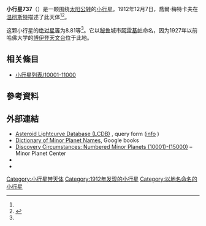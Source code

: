 {{Infobox planet
 | minorplanet     = yes
 | name            = 737 Arequipa
 | background      = #D6D6D6
 | image = 
 | image_size      = 
 | caption         =
 | discovery_ref   =  <ref name="MPC-object" />
 | discoverer      = [[喬爾·梅特卡夫|喬爾·梅特卡夫]]
 | discovery_site  = [[温彻斯特|温彻斯特]]
 | discovered      = 1912年12月7日
 | mpc_name        = 737 Arequipa
 | alt_names       = 737 Arequipa
 | pronounced      = 
 | named_after     = <ref name="MPC-object" />
 | mp_category     = [[主帶小行星|主帶小行星]] <ref name="MPC-object" /><ref name="jpldata" />
 | orbit_ref       = <ref name="a">[http://ssd.jpl.nasa.gov/sbdb.cgi?sstr=737 737] {{Wayback|url=http://ssd.jpl.nasa.gov/sbdb.cgi?sstr=737 |date=20210717063724 }}，小行星數據庫瀏覽器（JPL Small-Body Database Browser）－[[美国国家航空航天局|美国国家航空航天局]]喷气推进实验室</ref>
 | epoch           = 2018-03-23.0（[[儒略日|JD]] 2458200.5）
 | uncertainty     = 0
 | observation_arc = 
 | aphelion = {{convert|3.224|AU|km|3|abbr=on|lk=out}}
 | perihelion      = {{convert|1.9548892|AU|km|3|abbr=on}}
 | semimajor       = 2.5895845
 | eccentricity    = 0.2450954
 | period          = 4.17[[儒略年|yr]]
 | mean_anomaly    = 166.77170[[度|°]]
 | mean_motion     = {{Deg2DMS|0.23651500|sup=ms}} / day
 | inclination     = 12.36863
 | asc_node        = 184.66764°
 | arg_peri        = 134.27115
 | mean_diameter   = 
 | rotation        = 
 | albedo          =
 | spectral_type   =
 | abs_magnitude   = 8.81<ref name="jpldata" />
}}
'''小行星737'''（{{lang-en|737 Arequipa}}）是一颗围绕[[太阳|太阳]][[公转|公转]]的[[小行星|小行星]]。1912年12月7日，喬爾·梅特卡夫在[[温彻斯特|温彻斯特]]描述了此天体<ref name="a" /><ref>{{cite news|title=小行星列表|url=http://cfa-www.harvard.edu/iau/lists/NumberedMPs.txt|accessdate=2018-10-19|newspaper=哈佛大学|archive-date=2008-05-17|archive-url=https://web.archive.org/web/20080517010638/http://cfa-www.harvard.edu/iau/lists/NumberedMPs.txt|dead-url=no}}</ref>。

这颗小行星的[[绝对星等|绝对星等]]为8.81等<ref name="a" />。它以[[秘鲁|秘鲁]]城市[[阿雷基帕|阿雷基帕]]命名，因为1927年以前哈佛大学的[[博伊登天文台|博伊登天文台]]位于此地。

== 相关條目 ==
*[[小行星列表/10001-11000|小行星列表/10001-11000]]

== 參考資料 ==
{{reflist|refs=

<ref name="jpldata">{{cite web
  |type       = 2018-01-26 last obs.
  |title      = JPL Small-Body Database Browser:737 Arequipa-737 Arequipa
  |url        = https://ssd.jpl.nasa.gov/sbdb.cgi?sstr=737
  |publisher  = [[Jet_Propulsion_Laboratory|Jet Propulsion Laboratory]]
  |accessdate = 28 March 2018}}</ref>

<ref name="MPC-object">{{cite web
  |title      = 737 Arequipa
  |work      = Minor Planet Center
  |url      = https://www.minorplanetcenter.net/db_search/show_object?object_id=737
  |accessdate      = 28 March 2018
  |archive-date      = 2016-03-04
  |archive-url      = https://web.archive.org/web/20160304092531/http://minorplanetcenter.net/db_search/show_object?object_id=737
  |dead-url      = no
  }}</ref>

}}

==  外部連結 ==
* [http://www.minorplanet.info/PHP/lcdbsummaryquery.php Asteroid Lightcurve Database (LCDB)] {{Wayback|url=http://www.minorplanet.info/PHP/lcdbsummaryquery.php |date=20171210173955 }}, query form ([http://www.minorplanet.info/lightcurvedatabase.html info] {{Wayback|url=http://www.minorplanet.info/lightcurvedatabase.html |date=20171216050541 }})
* [https://books.google.com/books?id=aeAg1X7afOoC&pg Dictionary of Minor Planet Names], Google books
* [http://www.minorplanetcenter.net/iau/lists/NumberedMPs010001.html Discovery Circumstances: Numbered Minor Planets (10001)-(15000)] {{Wayback|url=http://www.minorplanetcenter.net/iau/lists/NumberedMPs010001.html |date=20180612162317 }} – Minor Planet Center
* {{AstDys|737}}
* {{JPL small body}}

{{Minor Planet Number|[[小行星736|小行星736]]|[[小行星738|小行星738]]}}
{{小天体}}

[[Category:小行星带天体|Category:小行星带天体]]
[[Category:1912年发现的小行星|Category:1912年发现的小行星]]
[[Category:以地名命名的小行星|Category:以地名命名的小行星]]


{{beltasteroid-stub}}